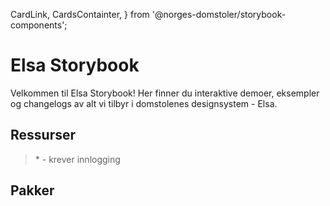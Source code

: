   CardLink,
  CardsContainter,
} from '@norges-domstoler/storybook-components';

<Meta title="Introduction" />

<style>{`
  .sbdocs-content {
    max-width: 750px;
  }
  .quote {
     border-left: 4px solid var(--dds-color-border-info);
  padding: var(--dds-spacing-x0-5);
  text-align: left;
  }

  .sb-card-container {
    display: flex;
    flex-direction: column;
    gap: var(--dds-spacing-x0-25);

    @media only screen and (min-width: 960px) {
      flex-direction: row;
      flex-wrap: wrap;
    }
  }

  .sb-card {
    display: flex;
    flex-direction: column;
    gap: var(--dds-spacing-x0-25);
    padding: var(--dds-spacing-x1);
    border: 1px solid var(--dds-color-border-subtle);
    transition: 0.2s;
    text-decoration: none;
    border-radius: var(--dds-border-radius-surface);
    color: var(--dds-color-text-default);
    width: 100%;

    @media only screen and (min-width: 960px) {
      width: 48%;
    }

    &:hover {
      border-color: var(--dds-color-border-action-hover);
      box-shadow: 0 0 0 1px var(--dds-color-border-action-hover);
    }
  }

  .sb-card-title {
    display: flex;
    gap: var(--dds-spacing-x0-25);
    align-items: center;
    font: var(--dds-font-heading-small);
  }
`}</style>

# Elsa Storybook

Velkommen til Elsa Storybook! Her finner du interaktive demoer, eksempler og changelogs av alt vi tilbyr i domstolenes designsystem - Elsa.

<CardsContainter>
  <CardLink
    icon="zeroheight"
    title="Kom i gang!"
    body="Hvordan bruke Elsa."
    href="https://design.domstol.no/987b33f71/p/851bb3-kom-i-gang"
  />

  <CardLink
    icon="zeroheight"
    title="Bidra"
    body="Team Elsa setter pris på alle bidrag!"
    href="https://design.domstol.no/987b33f71/p/07d7b0-bidra"
/>
</CardsContainter>

## Ressurser

<blockquote className="quote">* - krever innlogging</blockquote>

<CardsContainter>

<CardLink
  icon="github"
  title="Kodebase"
  body="Elsas monorepo."
  href="https://github.com/domstolene/designsystem"
/>

<CardLink
  icon="zeroheight"
  title="Dokumentasjon"
  body="Retningslinjer, mønstre, konvensjoner m.m."
  href="https://design.domstol.no/"
/>

<CardLink
  icon="figma"
  title="Figma *"
  body="Design for Elsa."
  href="https://www.figma.com/files/project/17499991/Designsystem?fuid=902545492424722130"
/>

<CardLink
  icon="slack"
  title="Slack *"
  body="Ta kontakt med team Elsa på Slack."
  href="https://domstoladm.slack.com/archives/C01HNLSPTT9"
/>

</CardsContainter>

## Pakker

<CardsContainter>

<CardLink
  icon="npm"
  title="dds-components"
  body="Core-pakke med React UI komponenter, ikoner og hooks."
  href="https://www.npmjs.com/package/@norges-domstoler/dds-components"
/>

<CardLink
  icon="npm"
  title="dds-design-tokens"
  body="Elsa design tokens: farger, typografi, skygger m.m."
  href="https://www.npmjs.com/package/@norges-domstoler/dds-design-tokens"
/>

<CardLink
  icon="npm"
  title="dds-formatting"
  body="Standardisert tekstformattering på tvers av domstolenes tjenester."
  href="https://www.npmjs.com/package/@norges-domstoler/dds-formatting"
/>

<CardLink
  icon="npm"
  title="development-utils"
  body="Diverse utilities for utvikling på tvers av domstolenes tjenester."
  href="https://www.npmjs.com/package/@norges-domstoler/development-utils"
/>

<CardLink
  icon="npm"
  title="dds-page-generator"
  body="Side- og skjemagenerering basert på JSON-input. OBS! Team Elsa har ikke ansvar for denne pakken."
  href="https://www.npmjs.com/package/@norges-domstoler/dds-page-generator"
/>
</CardsContainter>
